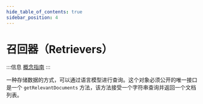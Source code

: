 ```yaml
---
hide_table_of_contents: true
sidebar_position: 4
---
```




# 召回器（Retrievers）

:::信息
[概念指南](https://docs.langchain.com/docs/components/indexing/retriever)
:::

一种存储数据的方式，可以通过语言模型进行查询。这个对象必须公开的唯一接口是一个 `getRelevantDocuments` 方法，该方法接受一个字符串查询并返回一个文档列表。


<DocCardList />

